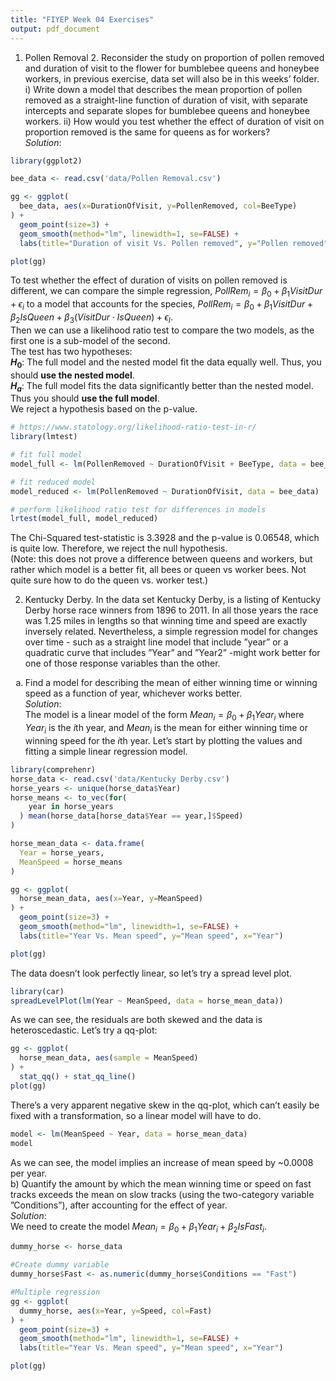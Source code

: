```yaml
---
title: "FIYEP Week 04 Exercises"
output: pdf_document
---
```

1. Pollen Removal 2. Reconsider the study on proportion of pollen removed and duration of visit to the flower for bumblebee queens and honeybee workers, in previous exercise, data set will also be in this weeks’ folder. i) Write down a model that describes the mean proportion of pollen removed as a straight-line function of duration of visit, with separate intercepts and separate slopes for bumblebee queens and honeybee workers. ii) How would you test whether the effect of duration of visit on proportion removed is the same for queens as for workers?  
*Solution*:  
```r
library(ggplot2)

bee_data <- read.csv('data/Pollen Removal.csv')

gg <- ggplot(
  bee_data, aes(x=DurationOfVisit, y=PollenRemoved, col=BeeType)
) + 
  geom_point(size=3) +
  geom_smooth(method="lm", linewidth=1, se=FALSE) +
  labs(title="Duration of visit Vs. Pollen removed", y="Pollen removed", x="Duration of visit")

plot(gg)
```
To test whether the effect of duration of visits on pollen removed is different, we can compare the simple regression, $PollRem_i=\beta_0+\beta_1VisitDur+\epsilon_i$ to a model that accounts for the species, $PollRem_i=\beta_0+\beta_1VisitDur+\beta_2IsQueen+\beta_3(VisitDur\cdot IsQueen)+\epsilon_I$.  
Then we can use a likelihood ratio test to compare the two models, as the first one is a sub-model of the second.  
The test has two hypotheses:  
**$H_0$**: The full model and the nested model fit the data equally well. Thus, you should **use the nested model**.  
**$H_a$**: The full model fits the data significantly better than the nested model. Thus you should **use the full model**.  
We reject a hypothesis based on the p-value.  
```r
# https://www.statology.org/likelihood-ratio-test-in-r/
library(lmtest)

# fit full model
model_full <- lm(PollenRemoved ~ DurationOfVisit + BeeType, data = bee_data)

# fit reduced model
model_reduced <- lm(PollenRemoved ~ DurationOfVisit, data = bee_data)

# perform likelihood ratio test for differences in models
lrtest(model_full, model_reduced)
```
The Chi-Squared test-statistic is $3.3928$ and the p-value is $0.06548$, which is quite low. Therefore, we reject the null hypothesis.  
(Note: this does not prove a difference between queens and workers, but rather which model is a better fit, all bees or queen vs worker bees. Not quite sure how to do the queen vs. worker test.)  
  
2. Kentucky Derby. In the data set Kentucky Derby, is a listing of Kentucky Derby horse race winners from 1896 to 2011. In all those years the race was 1.25 miles in lengths so that winning time and speed are exactly inversely related. Nevertheless, a simple regression model for changes over time - such as a straight line model that include ”year” or a quadratic curve that includes ”Year” and ”Year2” -might work better for one of those response variables than the other.  
a) Find a model for describing the mean of either winning time or winning speed as a function of year, whichever works better.  
*Solution*:  
The model is a linear model of the form $Mean_i=\beta_0+\beta_1 Year_i$ where $Year_i$ is the $i$th year, and $Mean_i$ is the mean for either winning time or winning speed for the $i$th year. Let's start by plotting the values and fitting a simple linear regression model.  
```r
library(comprehenr)
horse_data <- read.csv('data/Kentucky Derby.csv')
horse_years <- unique(horse_data$Year)
horse_means <- to_vec(for(
    year in horse_years
  ) mean(horse_data[horse_data$Year == year,]$Speed)
)

horse_mean_data <- data.frame(
  Year = horse_years,
  MeanSpeed = horse_means
)

gg <- ggplot(
  horse_mean_data, aes(x=Year, y=MeanSpeed)
) + 
  geom_point(size=3) +
  geom_smooth(method="lm", linewidth=1, se=FALSE) +
  labs(title="Year Vs. Mean speed", y="Mean speed", x="Year")

plot(gg)
```

The data doesn't look perfectly linear, so let's try a spread level plot.  
```r
library(car)
spreadLevelPlot(lm(Year ~ MeanSpeed, data = horse_mean_data))
```
As we can see, the residuals are both skewed and the data is heteroscedastic. Let's try a qq-plot:  
```r
gg <- ggplot(
  horse_mean_data, aes(sample = MeanSpeed)
) +
  stat_qq() + stat_qq_line()
plot(gg)
```
There's a very apparent negative skew in the qq-plot, which can't easily be fixed with a transformation, so a linear model will have to do.  
```r
model <- lm(MeanSpeed ~ Year, data = horse_mean_data)
model
```
As we can see, the model implies an increase of mean speed by ~0.0008 per year.  
b) Quantify the amount by which the mean winning time or speed on fast tracks exceeds the mean on slow tracks (using the two-category variable ”Conditions”), after accounting for the effect of year.  
*Solution*:  
We need to create the model $Mean_i=\beta_0+\beta_1 Year_i+\beta_2 IsFast_i$.  
```r
dummy_horse <- horse_data

#Create dummy variable
dummy_horse$Fast <- as.numeric(dummy_horse$Conditions == "Fast")

#Multiple regression
gg <- ggplot(
  dummy_horse, aes(x=Year, y=Speed, col=Fast)
) + 
  geom_point(size=3) +
  geom_smooth(method="lm", linewidth=1, se=FALSE) +
  labs(title="Year Vs. Mean speed", y="Mean speed", x="Year")

plot(gg)

```